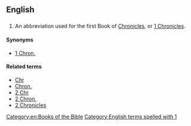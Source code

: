 ==English==

==={{abbreviation}}===
{{head|en|abbreviation}}

# {{biblical}} An abbreviation used for the first Book of [[Chronicles]], or [[1 Chronicles]].

====Synonyms====
* [[1 Chron.]]

====Related terms====
* [[Chr]]
* [[Chron.]]
* [[2 Chr]]
* [[2 Chron.]]
* [[2 Chronicles]]

[[Category:en:Books of the Bible]]
[[Category:English terms spelled with 1]]